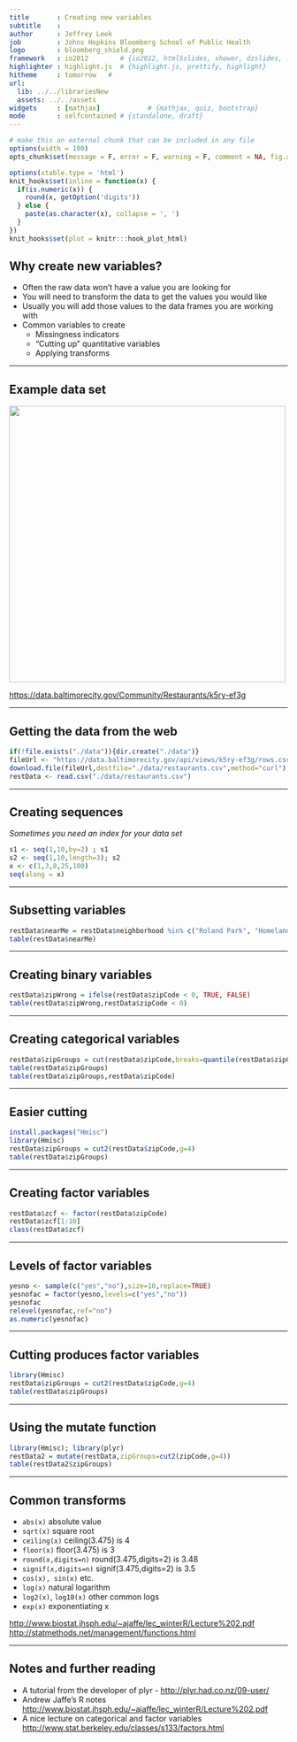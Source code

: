 ```yaml
---
title       : Creating new variables
subtitle    : 
author      : Jeffrey Leek 
job         : Johns Hopkins Bloomberg School of Public Health
logo        : bloomberg_shield.png
framework   : io2012        # {io2012, html5slides, shower, dzslides, ...}
highlighter : highlight.js  # {highlight.js, prettify, highlight}
hitheme     : tomorrow   # 
url:
  lib: ../../librariesNew
  assets: ../../assets
widgets     : [mathjax]            # {mathjax, quiz, bootstrap}
mode        : selfcontained # {standalone, draft}
---
```



```r
# make this an external chunk that can be included in any file
options(width = 100)
opts_chunk$set(message = F, error = F, warning = F, comment = NA, fig.align = 'center', dpi = 100, tidy = F, cache.path = '.cache/', fig.path = 'fig/', cache=TRUE)

options(xtable.type = 'html')
knit_hooks$set(inline = function(x) {
  if(is.numeric(x)) {
    round(x, getOption('digits'))
  } else {
    paste(as.character(x), collapse = ', ')
  }
})
knit_hooks$set(plot = knitr:::hook_plot_html)
```


## Why create new variables?

* Often the raw data won't have a value you are looking for
* You will need to transform the data to get the values you would like
* Usually you will add those values to the data frames you are working with
* Common variables to create
  * Missingness indicators
  * "Cutting up" quantitative variables
  * Applying transforms


---

## Example data set 

<img class=center src="../../assets/img/03_ObtainingData/restaurants.png" height=500 />


[https://data.baltimorecity.gov/Community/Restaurants/k5ry-ef3g](https://data.baltimorecity.gov/Community/Restaurants/k5ry-ef3g)

---

## Getting the data from the web

```r
if(!file.exists("./data")){dir.create("./data")}
fileUrl <- "https://data.baltimorecity.gov/api/views/k5ry-ef3g/rows.csv?accessType=DOWNLOAD"
download.file(fileUrl,destfile="./data/restaurants.csv",method="curl")
restData <- read.csv("./data/restaurants.csv")
```

---

## Creating sequences

_Sometimes you need an index for your data set_

```r
s1 <- seq(1,10,by=2) ; s1
s2 <- seq(1,10,length=3); s2
x <- c(1,3,8,25,100)
seq(along = x)
```


---

## Subsetting variables

```r
restData$nearMe = restData$neighborhood %in% c("Roland Park", "Homeland")
table(restData$nearMe)
```

---

## Creating binary variables

```r
restData$zipWrong = ifelse(restData$zipCode < 0, TRUE, FALSE)
table(restData$zipWrong,restData$zipCode < 0)
```


---

## Creating categorical variables

```r
restData$zipGroups = cut(restData$zipCode,breaks=quantile(restData$zipCode))
table(restData$zipGroups)
table(restData$zipGroups,restData$zipCode)
```


---

## Easier cutting

```r
install.packages("Hmisc")
library(Hmisc)
restData$zipGroups = cut2(restData$zipCode,g=4)
table(restData$zipGroups)
```

---

## Creating factor variables

```r
restData$zcf <- factor(restData$zipCode)
restData$zcf[1:10]
class(restData$zcf)
```


---

## Levels of factor variables

```r
yesno <- sample(c("yes","no"),size=10,replace=TRUE)
yesnofac = factor(yesno,levels=c("yes","no"))
yesnofac
relevel(yesnofac,ref="no")
as.numeric(yesnofac)
```

---

## Cutting produces factor variables


```r
library(Hmisc)
restData$zipGroups = cut2(restData$zipCode,g=4)
table(restData$zipGroups)
```


---

## Using the mutate function

```r
library(Hmisc); library(plyr)
restData2 = mutate(restData,zipGroups=cut2(zipCode,g=4))
table(restData2$zipGroups)
```


---

## Common transforms

* `abs(x)` absolute value
* `sqrt(x)` square root
* `ceiling(x)` ceiling(3.475) is 4
* `floor(x)` floor(3.475) is 3
* `round(x,digits=n)` round(3.475,digits=2) is 3.48
* `signif(x,digits=n)` signif(3.475,digits=2) is 3.5
* `cos(x), sin(x)` etc.
* `log(x)` natural logarithm
* `log2(x)`, `log10(x)` other common logs
* `exp(x)` exponentiating x

[http://www.biostat.jhsph.edu/~ajaffe/lec_winterR/Lecture%202.pdf](http://www.biostat.jhsph.edu/~ajaffe/lec_winterR/Lecture%202.pdf)
[http://statmethods.net/management/functions.html](http://statmethods.net/management/functions.html)


---

## Notes and further reading

* A tutorial from the developer of plyr - [http://plyr.had.co.nz/09-user/](http://plyr.had.co.nz/09-user/)
* Andrew Jaffe's R notes [http://www.biostat.jhsph.edu/~ajaffe/lec_winterR/Lecture%202.pdf](http://www.biostat.jhsph.edu/~ajaffe/lec_winterR/Lecture%202.pdf)
* A nice lecture on categorical and factor variables [http://www.stat.berkeley.edu/classes/s133/factors.html](http://www.stat.berkeley.edu/classes/s133/factors.html)
